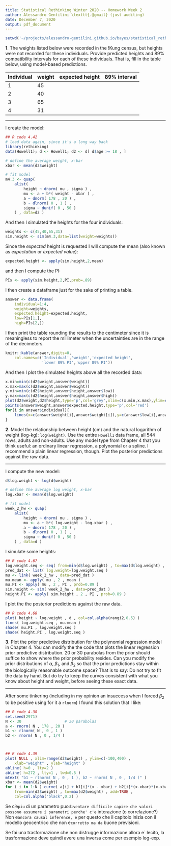 ```yaml
---
title: Statistical Rethinking Winter 2020 -- Homework Week 2
author: Alessandro Gentilini \texttt{.@gmail} (just auditing)
date: December 7, 2020
output: pdf_document
---
```


```r
setwd('~/projects/alessandro-gentilini.github.io/bayes/statistical_rethinking_2020/')
```

**1**. The weights listed below were recorded in the !Kung census, but heights
were not recorded for these individuals. Provide predicted heights and 89%
compatibility intervals for each of these individuals. That is, fill in the table
below, using model-based predictions.

Individual | weight | expected height | 89% interval
-----------|--------|-----------------|-------------
1          |  45    |                 |
2          |  40    |                 |    
3          |  65    |                 |
4          |  31    |                 |

***

I create the model:

```r
## R code 4.42
# load data again, since it's a long way back
library(rethinking)
data(Howell1); d <- Howell1; d2 <- d[ d$age >= 18 , ]

# define the average weight, x-bar
xbar <- mean(d2$weight)

# fit model
m4.3 <- quap(
    alist(
        height ~ dnorm( mu , sigma ) ,
        mu <- a + b*( weight - xbar ) ,
        a ~ dnorm( 178 , 20 ) ,
        b ~ dlnorm( 0 , 1 ) ,
        sigma ~ dunif( 0 , 50 )
    ) , data=d2 )
```

And then I simulated the heights for the four individuals:

```r
weights <- c(45,40,65,31)
sim.height <- sim(m4.3,data=list(weight=weights))
```

Since the *expected* height is requested I will compute the
mean (also known as *expectation* or *expected value*):

```r
expected.height <- apply(sim.height,2,mean)
```

and then I compute the PI:

```r
PIs <- apply(sim.height,2,PI,prob=.89)
``` 

I then create a dataframe just for the sake of printing a table.

```r
answer <- data.frame(
    individual=1:4,
    weight=weights,
    expected.height=expected.height,
    low=PIs[1,],
    high=PIs[2,])
```

I then print the table rounding the results to the centimeter since it is meaningless
to report the millimeter when the uncertainties are in the range of the 
decimeters.

```r
knitr::kable(answer,digits=0,
    col.names=c('Individual','weight','expected height',
                'lower 89% PI','upper 89% PI'))
```

And then I plot the simulated heights above all the recorded data:

```r
x.min=min(c(d2$weight,answer$weight))
x.max=max(c(d2$weight,answer$weight))
y.min=min(c(d2$height,answer$height,answer$low))
y.max=max(c(d2$height,answer$height,answer$high))
plot(d2$weight,d2$height,type='p',col='grey',xlim=c(x.min,x.max),ylim=c(y.min,y.max))
points(answer$weight,answer$expected.height,type='p',col='red')
for(i in answer$individual){
    lines(x=c(answer$weight[i],answer$weight[i]),y=c(answer$low[i],answer$high[i]),col='darkred')
}
```

\newpage

**2**. Model the relationship between height (cm) and the natural logarithm
of weight (log-kg): `log(weight)`. Use the entire `Howell1` data frame, all
544 rows, adults and non-adults. Use any model type from Chapter 4 that
you think useful: an ordinary linear regression, a polynomial or a spline. I
recommend a plain linear regression, though. Plot the posterior predictions
against the raw data.

***

I compute the new model:

```r
d$log.weight <- log(d$weight)

# define the average log weight, x-bar
log.xbar <- mean(d$log.weight)

# fit model
week_2_hw <- quap(
    alist(
        height ~ dnorm( mu , sigma ) ,
        mu <- a + b*( log.weight - log.xbar ) ,
        a ~ dnorm( 178 , 20 ) ,
        b ~ dlnorm( 0 , 1 ) ,
        sigma ~ dunif( 0 , 50 )
    ) , data=d )
```

I simulate some heights:

```r
## R code 4.67
log.weight.seq <- seq( from=min(d$log.weight) , to=max(d$log.weight) , length.out=30 )
pred_dat <- list( log.weight=log.weight.seq )
mu <- link( week_2_hw , data=pred_dat )
mu.mean <- apply( mu , 2 , mean )
mu.PI <- apply( mu , 2 , PI , prob=0.89 )
sim.height <- sim( week_2_hw , data=pred_dat )
height.PI <- apply( sim.height , 2 , PI , prob=0.89 )
```

I plot the the posterior predictions against the raw data.

```r
## R code 4.68
plot( height ~ log.weight , d , col=col.alpha(rangi2,0.5) )
lines( log.weight.seq , mu.mean )
shade( mu.PI , log.weight.seq )
shade( height.PI , log.weight.seq )
```

\newpage

**3**. Plot the prior predictive distribution for the polynomial regression model
in Chapter 4. You can modify the the code that plots the linear regression
prior predictive distribution. 
20 or 30 parabolas from the prior should suffice to show where the prior probability resides. 
Can you modify the prior distributions of $\alpha$, $\beta_1$, and $\beta_2$ so that 
the prior predictions stay within the
biologically reasonable outcome space? That is to say: Do not try to fit the
data by hand. But do try to keep the curves consistent with what you know
about height and weight, before seeing these exact data.

***

After some tinkering (including in my opinion an insuccess when I forced $\beta_2$ to be positive using for it a
`rlnorm`) I found this solution that I like:

```r
## R code 4.38
set.seed(2971)
N <- 30                   # 30 parabolas
a <- rnorm( N , 178 , 20 )
b1 <- rlnorm( N , 0 , 1 )
b2 <- rnorm( N , 0 , 1/4 )



## R code 4.39
plot( NULL , xlim=range(d2$weight) , ylim=c(-100,400) ,
    xlab="weight" , ylab="height" )
abline( h=0 , lty=2 )
abline( h=272 , lty=1 , lwd=0.5 )
mtext( "b1 ~ rlnorm( N , 0 , 1 ), b2 ~ rnorm( N , 0 , 1/4 )" )
xbar <- mean(d2$weight)
for ( i in 1:N ) curve( a[i] + b1[i]*(x - xbar) + b2[i]*(x-xbar)*(x-xbar),
    from=min(d2$weight) , to=max(d2$weight) , add=TRUE ,
    col=col.alpha("black",0.2) )
``` 

Se c'e` piu` di un parametro puo` diventare difficile capire che valori possono
assumere i parametri perche' c'e` interazione (o correlazione?)
Non e` ancora causal inference, e` per questo che il capitolo inizia con il modello geocentrico
che non e` corretto ma da` buone previsioni.

Se fai una trasformazione che non distrugge informazione allora e` lecito, 
la trasformazione deve quindi avere una inversa come per esempio log-exp.